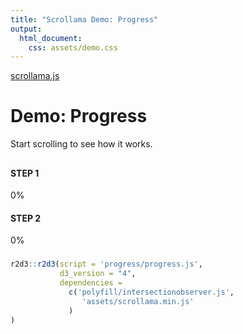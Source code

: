 ```yaml
---
title: "Scrollama Demo: Progress"
output: 
  html_document: 
    css: assets/demo.css
---
```


[[scrollama.js](https://github.com/russellgoldenberg/scrollama)]{.intro__overline}

# Demo: Progress {#intro}

[Start scrolling to see how it works.]{.intro__dek}

## {#scroll}

### {.scroll__text}

#### STEP 1 {.step data-step='250,220,0'}
[0%]{.progress}

#### STEP 2 {.step data-step='50,250,200'}
[0%]{.progress}

### {#outro}

```r
r2d3::r2d3(script = 'progress/progress.js', 
           d3_version = "4",
           dependencies = 
             c('polyfill/intersectionobserver.js', 
                'assets/scrollama.min.js'
             )
)
```

